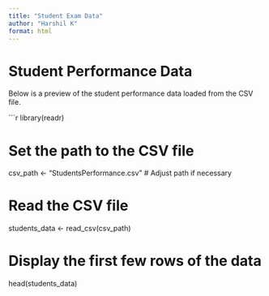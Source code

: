 ```yaml
---
title: "Student Exam Data"
author: "Harshil K"
format: html
---
```



# Student Performance Data

Below is a preview of the student performance data loaded from the CSV file.

```r
library(readr)

# Set the path to the CSV file
csv_path <- "StudentsPerformance.csv"  # Adjust path if necessary

# Read the CSV file
students_data <- read_csv(csv_path)

# Display the first few rows of the data
head(students_data)
